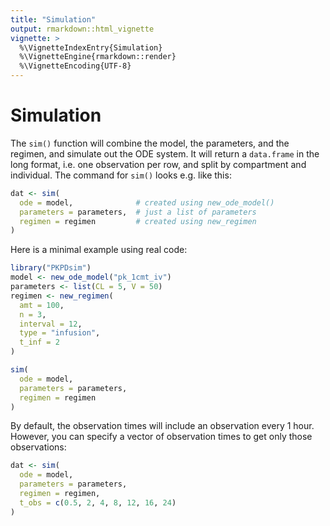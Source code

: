 ```yaml
---
title: "Simulation"
output: rmarkdown::html_vignette
vignette: >
  %\VignetteIndexEntry{Simulation}
  %\VignetteEngine{rmarkdown::render}
  %\VignetteEncoding{UTF-8}
---
```



# Simulation

The `sim()` function will combine the model, the parameters, and the regimen, and simulate out the ODE system. It will return a `data.frame` in the long format, i.e. one observation per row, and split by compartment and individual. The command for `sim()` looks e.g. like this:

```r
dat <- sim(
  ode = model,              # created using new_ode_model()
  parameters = parameters,  # just a list of parameters
  regimen = regimen         # created using new_regimen
)
```

Here is a minimal example using real code:

```r
library("PKPDsim")
model <- new_ode_model("pk_1cmt_iv")
parameters <- list(CL = 5, V = 50)
regimen <- new_regimen(
  amt = 100,
  n = 3,
  interval = 12,
  type = "infusion",
  t_inf = 2
)

sim(
  ode = model,
  parameters = parameters,
  regimen = regimen
)

```

By default, the observation times will include an observation every 1 hour. However, you can specify a vector of observation times to get only those observations:

```r
dat <- sim(
  ode = model,
  parameters = parameters,
  regimen = regimen,
  t_obs = c(0.5, 2, 4, 8, 12, 16, 24)
)
```
